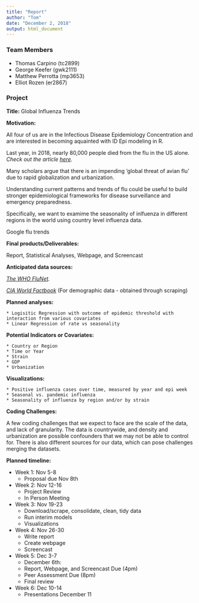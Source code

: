 ```yaml
---
title: "Report"
author: "Tom"
date: "December 2, 2018"
output: html_document
---
```


### Team Members
  * Thomas Carpino (tc2899)
  * George Keefer (gwk2111)
  * Matthew Perrotta (mp3653)
  * Elliot Rozen (er2867)

### Project

**Title:** Global Influenza Trends 

**Motivation:** 

All four of us are in the Infectious Disease Epidemiology Concentration and are interested in becoming aquainted with ID Epi modeling in R. 

Last year, in 2018, nearly 80,000 people died from the flu in the US alone. 
_Check out the article [here](https://www.cnn.com/2018/09/26/health/flu-deaths-2017--2018-cdc-bn/index.html)._

Many scholars argue that there is an impending 'global threat of avian flu' due to rapid globalization and urbanization. 

Understanding current patterns and trends of flu could be useful to build stronger epidemiological frameworks for disease surveillance and emergency preparedness. 

Specifically, we want to examime the seasonality of inlfuenza in different regions in the world using country level influenza data.  

Google flu trends

**Final products/Deliverables:**

Report, Statistical Analyses, Webpage, and Screencast

**Anticipated data sources:** 

_[The WHO FluNet](http://apps.who.int/flumart/Default?ReportNo=12)._


_[CIA World Factbook](https://www.cia.gov/library/publications/the-world-factbook/)_ (For demographic data - obtained through scraping)

**Planned analyses:**

    * Logisitic Regression with outcome of epidemic threshold with interaction from various covariates
    * Linear Regression of rate vs seasonality
  
**Potential Indicators or Covariates:**

    * Country or Region
    * Time or Year
    * Strain
    * GDP
    * Urbanization
    
**Visualizations:**

    * Positive influenza cases over time, measured by year and epi week
    * Seasonal vs. pandemic influenza 
    * Seasonality of influenza by region and/or by strain
    
**Coding Challenges:**

A few coding challenges that we expect to face are the scale of the data, and lack of granularity.  The data is countrywide, and density and urbanization are possible confounders that we may not be able to control for.  There is also different sources for our data, which can pose challenges merging the datasets.  

**Planned timeline:**

* Week 1: Nov 5-8 
    + Proposal due Nov 8th 
* Week 2: Nov 12-16 
    + Project Review 
    + In Person Meeting 
* Week 3: Nov 19-23 
    + Download/scrape, consolidate, clean, tidy data
    + Run interim models
    + Visualizations
* Week 4: Nov 26-30
    + Write report
    + Create webpage
    + Screencast
* Week 5: Dec 3-7 
    + December 6th:
    + Report, Webpage, and Screencast Due (4pm)
    + Peer Assessment Due (8pm) 
    + Final review
* Week 6: Dec 10-14
    + Presentations December 11